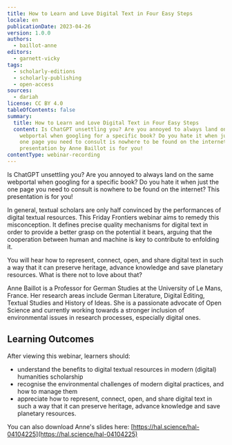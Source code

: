 ```yaml
---
title: How to Learn and Love Digital Text in Four Easy Steps
locale: en
publicationDate: 2023-04-26
version: 1.0.0
authors:
  - baillot-anne
editors:
  - garnett-vicky
tags:
  - scholarly-editions
  - scholarly-publishing
  - open-access
sources:
  - dariah
license: CC BY 4.0
tableOfContents: false
summary:
  title: How to Learn and Love Digital Text in Four Easy Steps
  content: Is ChatGPT unsettling you? Are you annoyed to always land on the same
    webportal when googling for a specific book? Do you hate it when just the
    one page you need to consult is nowhere to be found on the internet?  This
    presentation by Anne Baillot is for you!
contentType: webinar-recording
---
```

Is ChatGPT unsettling you? Are you annoyed to always land on the same webportal when googling for a specific book? Do you hate it when just the one page you need to consult is nowhere to be found on the internet? This presentation is for you!

In general, textual scholars are only half convinced by the performances of digital textual resources. This Friday Frontiers webinar aims to remedy this misconception. It defines precise quality mechanisms for digital text in order to provide a better grasp on the potential it bears, arguing that the cooperation between human and machine is key to contribute to enfolding it.

You will hear how to represent, connect, open, and share digital text in such a way that it can preserve heritage, advance knowledge and save planetary resources. What is there not to love about that?

Anne Baillot is a Professor for German Studies at the University of Le Mans, France. Her research areas include German Literature, Digital Editing, Textual Studies and History of Ideas. She is a passionate advocate of Open Science and currently working towards a stronger inclusion of environmental issues in research processes, especially digital ones.

## L﻿earning Outcomes

A﻿fter viewing this webinar, learners should:

* u﻿nderstand the benefits to digital textual resources in modern (digital) humanities scholarship
* r﻿ecognise the environmental challenges of modern digital practices, and how to manage them
* appreciate how to represent, connect, open, and share digital text in such a way that it can preserve heritage, advance knowledge and save planetary resources.

Y﻿ou can also download Anne's slides here: [https://hal.science/hal-04104225](https://hal.science/hal-04104225)

<VideoCard provider="youtube" id="46-4Qntopls" title="How to learn and love digital text in four easy steps" subtitle="Click here to view" image="images/anne-baillot-feature-image.png" />
